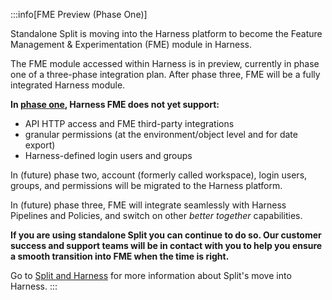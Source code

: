
:::info[FME Preview (Phase One)]

Standalone Split is moving into the Harness platform to become the Feature Management & Experimentation (FME) module in Harness.

The FME module accessed within Harness is in preview, currently in phase one of a three-phase integration plan. After phase three, FME will be a fully integrated Harness module.

**In [phase one](https://www.harness.io/split-fme-preview-differences), Harness FME does not yet support:**
* <span class={props.ApiInfoHighlight}> API HTTP access and FME third-party integrations</span>
* <span class={props.AdminInfoHighlight}>granular permissions (at the environment/object level and for date export)</span>
* Harness-defined login users and groups

In (future) phase two, account (formerly called workspace), login users, groups, and permissions will be migrated to the Harness platform.

In (future) phase three, FME will integrate seamlessly with Harness Pipelines and Policies, and switch on other _better together_ capabilities.

**If you are using standalone Split you can continue to do so. Our customer success and support teams will be in contact with you to help you ensure a smooth transition into FME when the time is right.**

Go to [Split and Harness](./../10-getting-started/docs/split-and-harness.md) for more information about Split's move into Harness. 
:::
